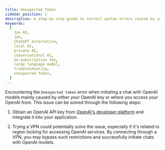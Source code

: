 ```yaml
---
title: Unexpected Token
sidebar_position: 2
description: A step-by-step guide to correct syntax errors caused by invalid JSON in the code.
keywords:
  [
    Jan AI,
    Jan,
    ChatGPT alternative,
    local AI,
    private AI,
    conversational AI,
    no-subscription fee,
    large language model,
    troubleshooting,
    unexpected token,
  ]
---
```


Encountering the `Unexpected token` error when initiating a chat with OpenAI models mainly caused by either your OpenAI key or where you access your OpenAI from. This issue can be solved through the following steps:

1. Obtain an OpenAI API key from [OpenAI's developer platform](https://platform.openai.com/) and integrate it into your application.

2. Trying a VPN could potentially solve the issue, especially if it's related to region locking for accessing OpenAI services. By connecting through a VPN, you may bypass such restrictions and successfully initiate chats with OpenAI models.